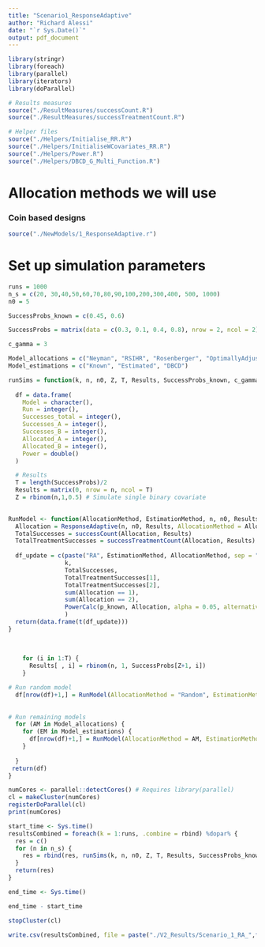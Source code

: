 ```yaml
---
title: "Scenario1_ResponseAdaptive"
author: "Richard Alessi"
date: "`r Sys.Date()`"
output: pdf_document
---
```

```r
library(stringr)
library(foreach)
library(parallel)
library(iterators)
library(doParallel)
```


```r
# Results measures
source("./ResultMeasures/successCount.R")
source("./ResultMeasures/successTreatmentCount.R")

# Helper files
source("./Helpers/Initialise_RR.R")
source("./Helpers/InitialiseWCovariates_RR.R")
source("./Helpers/Power.R")
source("./Helpers/DBCD_G_Multi_Function.R")
```

# Allocation methods we will use

### Coin based designs
```r
source("./NewModels/1_ResponseAdaptive.r")
```

# Set up simulation parameters
```r
runs = 1000
n_s = c(20, 30,40,50,60,70,80,90,100,200,300,400, 500, 1000)
n0 = 5

SuccessProbs_known = c(0.45, 0.6)

SuccessProbs = matrix(data = c(0.3, 0.1, 0.4, 0.8), nrow = 2, ncol = 2)

c_gamma = 3

Model_allocations = c("Neyman", "RSIHR", "Rosenberger", "OptimallyAdjusted")
Model_estimations = c("Known", "Estimated", "DBCD")
```


```r

runSims = function(k, n, n0, Z, T, Results, SuccessProbs_known, c_gamma) {
  
  df = data.frame(
    Model = character(),
    Run = integer(),
    Successes_total = integer(),
    Successes_A = integer(),
    Successes_B = integer(),
    Allocated_A = integer(),
    Allocated_B = integer(),
    Power = double()
  )

  # Results
  T = length(SuccessProbs)/2
  Results = matrix(0, nrow = n, ncol = T)
  Z = rbinom(n,1,0.5) # Simulate single binary covariate

  
RunModel <- function(AllocationMethod, EstimationMethod, n, n0, Results, k, p_known, gam = NULL){
  Allocation = ResponseAdaptive(n, n0, Results, AllocationMethod = AllocationMethod, EstimationMethod = EstimationMethod, p_known =  p_known, gam = gam)
  TotalSuccesses = successCount(Allocation, Results)
  TotalTreatmentSuccesses = successTreatmentCount(Allocation, Results)
  
  df_update = c(paste("RA", EstimationMethod, AllocationMethod, sep = "_"),
                k,
                TotalSuccesses,
                TotalTreatmentSuccesses[1],
                TotalTreatmentSuccesses[2],
                sum(Allocation == 1),
                sum(Allocation == 2),
                PowerCalc(p_known, Allocation, alpha = 0.05, alternative = "two.sided")
                )
  return(data.frame(t(df_update)))
}
  
  
  
    for (i in 1:T) {
      Results[ , i] = rbinom(n, 1, SuccessProbs[Z+1, i]) 
    }

# Run random model
  df[nrow(df)+1,] = RunModel(AllocationMethod = "Random", EstimationMethod = NULL, n, n0, Results, k, SuccessProbs_known)
 
  
# Run remaining models
  for (AM in Model_allocations) {
    for (EM in Model_estimations) {
      df[nrow(df)+1,] = RunModel(AllocationMethod = AM, EstimationMethod = EM, n, n0, Results, k, SuccessProbs_known, gam = c_gamma)
    }
    
  }
 return(df)
}


```


```r
numCores <- parallel::detectCores() # Requires library(parallel)
cl = makeCluster(numCores)
registerDoParallel(cl)
print(numCores)
```




```r
start_time <- Sys.time()
resultsCombined = foreach(k = 1:runs, .combine = rbind) %dopar% {
  res = c()
  for (n in n_s) {
    res = rbind(res, runSims(k, n, n0, Z, T, Results, SuccessProbs_known, c_gamma))
  }
  return(res)
}

end_time <- Sys.time()

end_time - start_time
```

```r
stopCluster(cl)
```

```r
write.csv(resultsCombined, file = paste("./V2_Results/Scenario_1_RA_",format(Sys.time(), "%Y%m%d"),".csv", sep = ""))
```

